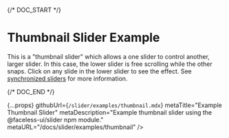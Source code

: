 
{/* DOC_START */}

# Thumbnail Slider Example

This is a "thumbnail slider" which allows a one slider to control another, larger slider. In this case, the lower slider is free scrolling while the other snaps. Click on any slide in the lower slider to see the effect. See [synchronized sliders](/docs/slider/setup#sync) for more information.

<ThumbnailSliderExample />

{/* DOC_END */}

  {...props}
  githubUrl={`/slider/examples/thumbnail.mdx`}
  metaTitle="Example Thumbnail Slider"
  metaDescription="Example thumbnail slider using the @faceless-ui/slider npm module."
  metaURL="/docs/slider/examples/thumbnail"
/>

